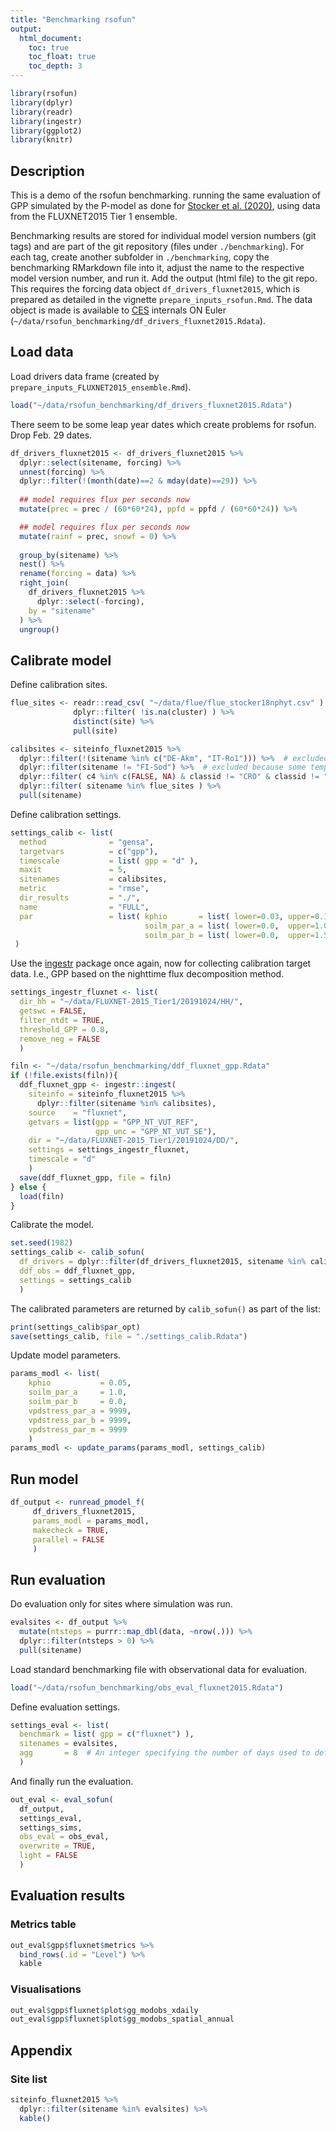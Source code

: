 ```yaml
---
title: "Benchmarking rsofun"
output:
  html_document:
    toc: true
    toc_float: true
    toc_depth: 3
---
```


```r
library(rsofun)
library(dplyr)
library(readr)
library(ingestr)
library(ggplot2)
library(knitr)
```

## Description

This is a demo of the rsofun benchmarking. running the same evaluation of GPP simulated by the P-model as done for [Stocker et al. (2020)](https://gmd.copernicus.org/articles/13/1545/2020/), using data from the FLUXNET2015 Tier 1 ensemble. 

Benchmarking results are stored for individual model version numbers (git tags) and are part of the git repository (files under `./benchmarking`). For each tag, create another subfolder in `./benchmarking`, copy the benchmarking RMarkdown file into it, adjust the name to the respective model version number, and run it. Add the output (html file) to the git repo. This requires the forcing data object `df_drivers_fluxnet2015`, which is prepared as detailed in the vignette `prepare_inputs_rsofun.Rmd`. The data object is made is available to [CES](https://computationales.ethz.ch/) internals ON Euler (`~/data/rsofun_benchmarking/df_drivers_fluxnet2015.Rdata`).

## Load data

Load drivers data frame (created by `prepare_inputs_FLUXNET2015_ensemble.Rmd`).
```r
load("~/data/rsofun_benchmarking/df_drivers_fluxnet2015.Rdata")
```

There seem to be some leap year dates which create problems for rsofun. Drop Feb. 29 dates.
```r
df_drivers_fluxnet2015 <- df_drivers_fluxnet2015 %>% 
  dplyr::select(sitename, forcing) %>% 
  unnest(forcing) %>% 
  dplyr::filter(!(month(date)==2 & mday(date)==29)) %>% 
  
  ## model requires flux per seconds now
  mutate(prec = prec / (60*60*24), ppfd = ppfd / (60*60*24)) %>% 

  ## model requires flux per seconds now
  mutate(rainf = prec, snowf = 0) %>% 
    
  group_by(sitename) %>% 
  nest() %>%
  rename(forcing = data) %>% 
  right_join(
    df_drivers_fluxnet2015 %>% 
      dplyr::select(-forcing),
    by = "sitename"
  ) %>% 
  ungroup()
```

## Calibrate model

Define calibration sites.
```r
flue_sites <- readr::read_csv( "~/data/flue/flue_stocker18nphyt.csv" ) %>%
              dplyr::filter( !is.na(cluster) ) %>% 
              distinct(site) %>% 
              pull(site)

calibsites <- siteinfo_fluxnet2015 %>% 
  dplyr::filter(!(sitename %in% c("DE-Akm", "IT-Ro1"))) %>%  # excluded because fapar data could not be downloaded
  dplyr::filter(sitename != "FI-Sod") %>%  # excluded because some temperature data is missing
  dplyr::filter( c4 %in% c(FALSE, NA) & classid != "CRO" & classid != "WET" ) %>%
  dplyr::filter( sitename %in% flue_sites ) %>%
  pull(sitename)
```

Define calibration settings.
```r
settings_calib <- list(
  method              = "gensa",
  targetvars          = c("gpp"),
  timescale           = list( gpp = "d" ),
  maxit               = 5,
  sitenames           = calibsites,
  metric              = "rmse",
  dir_results         = "./",
  name                = "FULL",
  par                 = list( kphio       = list( lower=0.03, upper=0.1, init= 0.05 ),
                              soilm_par_a = list( lower=0.0,  upper=1.0, init=0.0 ),
                              soilm_par_b = list( lower=0.0,  upper=1.5, init=0.6 ) )
 )
```

Use the [ingestr](https://github.com/stineb/ingestr) package once again, now for collecting calibration target data. I.e., GPP based on the nighttime flux decomposition method.
```r
settings_ingestr_fluxnet <- list(
  dir_hh = "~/data/FLUXNET-2015_Tier1/20191024/HH/", 
  getswc = FALSE,
  filter_ntdt = TRUE,
  threshold_GPP = 0.8,
  remove_neg = FALSE
  )

filn <- "~/data/rsofun_benchmarking/ddf_fluxnet_gpp.Rdata"
if (!file.exists(filn)){
  ddf_fluxnet_gpp <- ingestr::ingest(
    siteinfo = siteinfo_fluxnet2015 %>% 
      dplyr::filter(sitename %in% calibsites),
    source    = "fluxnet",
    getvars = list(gpp = "GPP_NT_VUT_REF",
                   gpp_unc = "GPP_NT_VUT_SE"),
    dir = "~/data/FLUXNET-2015_Tier1/20191024/DD/",
    settings = settings_ingestr_fluxnet,
    timescale = "d"
    )
  save(ddf_fluxnet_gpp, file = filn)
} else {
  load(filn)
}
```

Calibrate the model.
```r
set.seed(1982)
settings_calib <- calib_sofun(
  df_drivers = dplyr::filter(df_drivers_fluxnet2015, sitename %in% calibsites),  # use only one site
  ddf_obs = ddf_fluxnet_gpp,
  settings = settings_calib
  )
```

The calibrated parameters are returned by `calib_sofun()` as part of the list:
```r
print(settings_calib$par_opt)
save(settings_calib, file = "./settings_calib.Rdata")
```

Update model parameters.
```r
params_modl <- list(
	kphio           = 0.05,
	soilm_par_a     = 1.0,
	soilm_par_b     = 0.0,
	vpdstress_par_a = 9999,
	vpdstress_par_b = 9999,
	vpdstress_par_m = 9999
	)
params_modl <- update_params(params_modl, settings_calib)
```


## Run model

```r
df_output <- runread_pmodel_f(
     df_drivers_fluxnet2015,
     params_modl = params_modl, 
     makecheck = TRUE,
     parallel = FALSE
     )
```

## Run evaluation

Do evaluation only for sites where simulation was run.
```r
evalsites <- df_output %>% 
  mutate(ntsteps = purrr::map_dbl(data, ~nrow(.))) %>% 
  dplyr::filter(ntsteps > 0) %>% 
  pull(sitename)
```

Load standard benchmarking file with observational data for evaluation.
```r
load("~/data/rsofun_benchmarking/obs_eval_fluxnet2015.Rdata")
```


Define evaluation settings.
```r
settings_eval <- list(
  benchmark = list( gpp = c("fluxnet") ),
  sitenames = evalsites,
  agg       = 8  # An integer specifying the number of days used to define the width of bins for daily data aggregated to several days
  )
```

And finally run the evaluation.
```r
out_eval <- eval_sofun( 
  df_output, 
  settings_eval, 
  settings_sims, 
  obs_eval = obs_eval, 
  overwrite = TRUE, 
  light = FALSE 
  )
```

## Evaluation results

### Metrics table

```r
out_eval$gpp$fluxnet$metrics %>% 
  bind_rows(.id = "Level") %>% 
  kable
```

### Visualisations

```r
out_eval$gpp$fluxnet$plot$gg_modobs_xdaily
out_eval$gpp$fluxnet$plot$gg_modobs_spatial_annual
```


## Appendix

### Site list

```r
siteinfo_fluxnet2015 %>% 
  dplyr::filter(sitename %in% evalsites) %>% 
  kable()
```